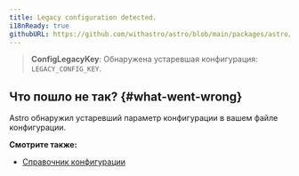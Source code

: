 ```yaml
---
title: Legacy configuration detected.
i18nReady: true
githubURL: https://github.com/withastro/astro/blob/main/packages/astro/src/core/errors/errors-data.ts
---
```


> **ConfigLegacyKey**: Обнаружена устаревшая конфигурация: `LEGACY_CONFIG_KEY`.

## Что пошло не так? \{#what-went-wrong\}

Astro обнаружил устаревший параметр конфигурации в вашем файле конфигурации.

**Смотрите также:**

-  [Справочник конфигурации](/ru/reference/configuration-reference/)